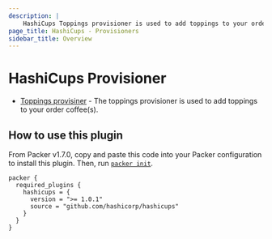 ```yaml
---
description: |
    HashiCups Toppings provisioner is used to add toppings to your order coffee(s).
page_title: HashiCups - Provisioners
sidebar_title: Overview
---
```


# HashiCups Provisioner

- [Toppings provisiner](/docs/provisioners/hashicups/toppings) - The toppings provisioner is used to add toppings to your order coffee(s).

## How to use this plugin

From Packer v1.7.0, copy and paste this code into your Packer configuration to install this plugin.
Then, run [`packer init`](/docs/commands/init).

```hcl
packer {
  required_plugins {
    hashicups = {
      version = ">= 1.0.1"
      source = "github.com/hashicorp/hashicups"
    }
  }
}
```
